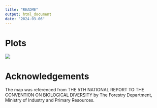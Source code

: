 ```yaml
---
title: "README"
output: html_document
date: "2024-03-06"
---
```


# Plots

![](forestreserve_bn.png)

# Acknowledgements

The map was referenced from THE 5TH NATIONAL REPORT TO THE
CONVENTION ON BIOLOGICAL DIVERSITY by The Forestry Department, Ministry of Industry and Primary Resources.

